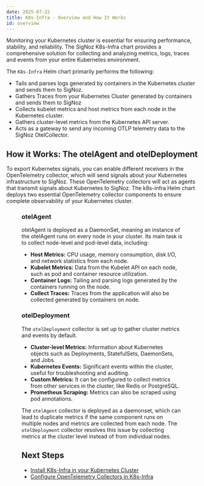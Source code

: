```yaml
---
date: 2025-07-22
title: K8s-Infra - Overview and How It Works
id: overview
---
```

Monitoring your Kubernetes cluster is essential for ensuring performance, stability, and reliability. The SigNoz K8s-Infra chart provides a comprehensive solution for collecting and analyzing metrics, logs, traces and events from your entire Kubernetes environment.


The `K8s-Infra` Helm chart primarily performs the following:

- Tails and parses logs generated by containers in the Kubernetes cluster and sends them to SigNoz.
- Gathers Traces from your Kubernetes Cluster generated by containers and sends them to SigNoz
- Collects kubelet metrics and host metrics from each node in the Kubernetes cluster.
- Gathers cluster-level metrics from the Kubernetes API server.
- Acts as a gateway to send any incoming OTLP telemetry data to the SigNoz OtelCollector.

## How it Works: The otelAgent and otelDeployment
To export Kubernetes signals, you can enable different receivers in the OpenTelemetry collector, which will send signals about your Kubernetes infrastructure to SigNoz. These OpenTelemetry collectors will act as agents that transmit signals about Kubernetes to SigNoz.
The k8s-infra Helm chart deploys two essential OpenTelemetry collector components to ensure complete observability of your Kubernetes cluster.

<Figure src="/img/docs/k8s-infra-otel-agent-arch.webp" alt="otel instances in k8s-infra monitoring" caption="k8s-infra chart" />


### otelAgent
otelAgent is deployed as a DaemonSet, meaning an instance of the otelAgent runs on every node in your cluster. Its main task is to collect node-level and pod-level data, including:

- **Host Metrics:** CPU usage, memory consumption, disk I/O, and network statistics from each node.
- **Kubelet Metrics:** Data from the Kubelet API on each node, such as pod and container resource utilization.
- **Container Logs:** Tailing and parsing logs generated by the containers running on the node.
- **Collect Traces:** Traces from the application will also be collected generated by containers on node.


### otelDeployment

The `otelDeployment` collector is set up to gather cluster metrics and events by default.

- **Cluster-level Metrics:** Information about Kubernetes objects such as Deployments, StatefulSets, DaemonSets, and Jobs.
- **Kubernetes Events:** Significant events within the cluster, useful for troubleshooting and auditing.
- **Custom Metrics:** It can be configured to collect metrics from other services in the cluster, like Redis or PostgreSQL.
- **Prometheus Scraping:** Metrics can also be scraped using pod annotations.

The `otelAgent` collector is deployed as a daemonset, which can lead to duplicate metrics if the same component runs on multiple nodes and metrics are collected from each node. The `otelDeployment` collector resolves this issue by collecting metrics at the cluster level instead of from individual nodes.

## Next Steps 
- [Install K8s-Infra in your Kubernetes Cluster](/docs/telemetry-ingestion-deployment/k8s/k8s-infra/install-k8s-infra)
- [Configure OpenTelemetry Collectors in K8s-Infra](/docs/telemetry-ingestion-deployment/k8s/k8s-infra/configure-k8s-infra)

